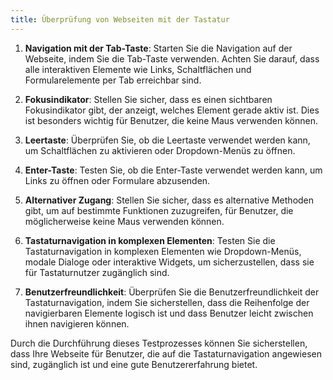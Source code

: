 ```yaml
---
title: Überprüfung von Webseiten mit der Tastatur
---
```


1. **Navigation mit der Tab-Taste**: Starten Sie die Navigation auf der Webseite, indem Sie die Tab-Taste verwenden. Achten Sie darauf, dass alle interaktiven Elemente wie Links, Schaltflächen und Formularelemente per Tab erreichbar sind. 

2. **Fokusindikator**: Stellen Sie sicher, dass es einen sichtbaren Fokusindikator gibt, der anzeigt, welches Element gerade aktiv ist. Dies ist besonders wichtig für Benutzer, die keine Maus verwenden können.

3. **Leertaste**: Überprüfen Sie, ob die Leertaste verwendet werden kann, um Schaltflächen zu aktivieren oder Dropdown-Menüs zu öffnen.

4. **Enter-Taste**: Testen Sie, ob die Enter-Taste verwendet werden kann, um Links zu öffnen oder Formulare abzusenden.

5. **Alternativer Zugang**: Stellen Sie sicher, dass es alternative Methoden gibt, um auf bestimmte Funktionen zuzugreifen, für Benutzer, die möglicherweise keine Maus verwenden können. 

6. **Tastaturnavigation in komplexen Elementen**: Testen Sie die Tastaturnavigation in komplexen Elementen wie Dropdown-Menüs, modale Dialoge oder interaktive Widgets, um sicherzustellen, dass sie für Tastaturnutzer zugänglich sind.

7. **Benutzerfreundlichkeit**: Überprüfen Sie die Benutzerfreundlichkeit der Tastaturnavigation, indem Sie sicherstellen, dass die Reihenfolge der navigierbaren Elemente logisch ist und dass Benutzer leicht zwischen ihnen navigieren können.

Durch die Durchführung dieses Testprozesses können Sie sicherstellen, dass Ihre Webseite für Benutzer, die auf die Tastaturnavigation angewiesen sind, zugänglich ist und eine gute Benutzererfahrung bietet.